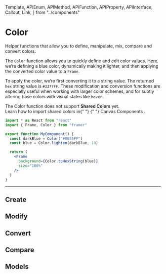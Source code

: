 <!-- 👋 Editing this file? Need help? → https://github.com/framer/api-docs/blob/master/CONTRIBUTING.md -->

  Template,
  APIEnum,
  APIMethod,
  APIFunction,
  APIProperty,
  APIInterface,
  Callout,
  Link,
} from "../components"


# Color

<span className="lead">
  Helper functions that allow you to define, manipulate,
  mix, compare and convert colors.
</span>

<div>

The `Color` function allows you to quickly define and edit color values.
Here, we’re defining a blue color, dynamically making it lighter, and then applying the converted color value to a `Frame`.

To apply the color, we’re first converting it to a string value.
The returned `hex` string value is `#3377FF`.
These modification and conversion functions are especially useful when working with larger color schemes, and for subtly altering base colors with visual states like `hover`.

<Callout>
  The Color function does not support
  <strong> Shared Colors</strong> yet. <br />
  Learn how to import shared colors in{" "}
  <Link href="/pages/canvas-components.mdx">
    {" "}
    Canvas Components
  </Link>
  .
</Callout>

</div>

```jsx
import * as React from "react"
import { Frame, Color } from "framer"

export function MyComponent() {
  const darkBlue = Color("#0055FF")
  const blue = Color.lighten(darkBlue, 10)

  return (
    <Frame
      background={Color.toHexString(blue)}
      size="100%"
    />
  )
}
```

---

## Create

<APIFunction name="Color()" />
<APIFunction name="Color.random()" />

## Modify

<APIFunction name="(Color:namespace).alpha()" />
<APIFunction name="(Color:namespace).brighten()" />
<APIFunction name="(Color:namespace).darken()" />
<APIFunction name="(Color:namespace).desaturate()" />
<APIFunction name="(Color:namespace).difference()" />
<APIFunction name="(Color:namespace).grayscale()" />
<APIFunction name="(Color:namespace).hueRotate()" />
<APIFunction name="(Color:namespace).interpolate()" />
<APIFunction name="(Color:namespace).lighten()" />
<APIFunction name="(Color:namespace).mix()" />
<APIFunction name="(Color:namespace).multiplyAlpha()" />
<APIFunction name="(Color:namespace).saturate()" />
<APIFunction name="(Color:namespace).transparent()" />

## Convert

<APIFunction name="(Color:namespace).toHex()" />
<APIFunction name="(Color:namespace).toHexString()" />
<APIFunction name="(Color:namespace).toHsl()" />
<APIFunction name="(Color:namespace).toHslString()" />
<APIFunction name="(Color:namespace).toHsv()" />
<APIFunction name="(Color:namespace).toHsvString()" />
<APIFunction name="(Color:namespace).toHusl()" />
<APIFunction name="(Color:namespace).toName()" />
<APIFunction name="(Color:namespace).toRgb()" />
<APIFunction name="(Color:namespace).toRgbString()" />
<APIFunction name="(Color:namespace).toString()" />

## Compare

<APIFunction name="(Color:namespace).inspect()" />
<APIFunction name="(Color:namespace).isColor()" />
<APIFunction name="(Color:namespace).isColorObject()" />
<APIFunction name="(Color:namespace).isColorString()" />

## Models

<APIEnum name="ColorMixModelType" skipnav />
